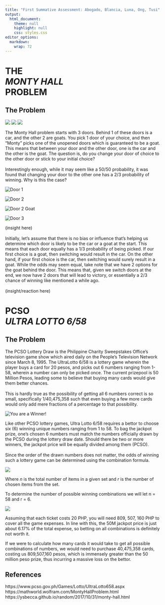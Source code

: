 ```yaml
---
title: "First Summative Assessment: Abogado, Blancia, Luna, Ong, Tusi"
output:
  html_document:
    theme: null
    highlight: null
    css: styles.css
editor_options: 
  markdown: 
    wrap: 72
---
```


<h1>THE<br>*MONTY HALL*<br>PROBLEM</h1>

<div class="problem-title">
<h2>The Problem</h2>
<img class="sticker1" src="car.png">
<img class="sticker2" src="goat1.png">
<img class="sticker3" src="goat2.png">
</div>

<div class="body-text">
The Monty Hall problem starts with 3 doors. Behind 1 of these doors is a
car, and the other 2 are goats. You pick 1 door of your choice, and then
"Monty" picks one of the unopened doors which is guaranteed to be a
goat. This means that between your door and the other door, one is the
car and the other is the goat. The question is, do you change your door
of choice to the other door or stick to your initial choice? <br> <br>
Interestingly enough, while it may seem like a 50/50 probability, it was
found that changing your door to the other one has a 2/3 probability of
winning. Why is this the case?
</div>

<section class="doors">

<div id="door1">
<img src="door_1.png" alt="Door 1">
</div>

<div id="door2">
<div class="flip-card-container">
<div class="flip-card">
<div class="flip-card-front">
<img src="door_2.png" alt="Door 2">
</div>
<div class="flip-card-back">
<img src="door_2_back.png" alt="Door 2 Goat">
</div>
</div>
</div> 
</div>

<div id="door3">
<img src="door_1.png" alt="Door 3"> 
</div>

</section> 

<div class="body-text">
(insight here) <br> <br>
Initially, let's assume that there is no bias or influence that's
helping us determine which door is likely to be the car or a goat at the
start. This means that each door equally has a 1/3 probability of being
picked. If our first choice is a goat, then switching would result in
the car. On the other hand, if your first choice is the car, then
switching would surely result in a goat. While the odds may seem equal,
take note that we have 2 options for the goat behind the door. This
means that, given we switch doors at the end, we now have 2 doors that
will lead to victory, or essentially a 2/3 chance of winning like
mentioned a while ago. <br> <br> (insight/reaction here)
</div>

<h1>PCSO<br>*ULTRA LOTTO 6/58*</h1>

<div class="pcso-problem">
<h2>The Problem</h2>
</div>

<!--Lotto Section, just used monty hall css formatting-->
<div class="pcso-discussion">
<div id="left">
The PCSO Lottery Draw is the Philippine Charity Sweepstakes Office's television game show which aired daily on the People's Television Network since March 8, 1995. The UltraLotto 6/58 is a lottery game wherein the player buys a card for 20 pesos, and picks out 6 numbers ranging from 1-58, wherein a number can only be picked once. The current prizepool is 50 Million Pesos, leading some to believe that buying many cards would give them better chances.<br><br>This is hardly true as the possibility of getting all 6 numbers correct is so small, specifically 1/40,475,358 such that even buying a few more cards would only add mere fractions of a percentage to that possibility.
</div>
<div id="right">
<img src="winner.gif" alt="You are a Winner!">
</div>
</div>

<div class="pcso-solution">
Like other PCSO lottery games, Ultra Lotto 6/58 requires a bettor to choose six (6) winning unique numbers ranging from 1 to 58. To bag the jackpot prize, one’s chosen 6 numbers must match the numbers officially drawn by the PCSO during the lottery draw date. Should there be two or more winners, the jackpot price will be equally divided among them (PCSO).<br><br>Since the order of the drawn numbers does not matter, the odds of winning such a lottery game can be determined using the combination formula.

<img src="combi formula.png">

Where *n* is the total number of items in a given set and *r* is the number of chosen items from the set. 

To determine the number of possible winning combinations we will let n = 58 and r = 6. <br>

<img src="solu.png">

Assuming that each ticket costs 20 PHP, you will need 809, 507, 160 PHP to cover all the game expenses. In line with this, the 50M jackpot price is just about 6.17% of the total expense, so betting on all combinations is definitely not worth it.
</div>

<div class="pcso-conclusion">
If we were to calculate how many cards it would take to get all possible combinations of numbers, we would need to purchase 40,475,358 cards, costing us 809,507,160 pesos, which is immensely greater than the 50 million peso prize, thus incurring a massive loss on the bettor.
</div>

<footer>
<h2>References</h2>
https://www.pcso.gov.ph/Games/Lotto/UltraLotto658.aspx
https://mathworld.wolfram.com/MontyHallProblem.html
<!-- there's details about the citation like the author and date at the bottom of the page so if we cite this in another format then there ya go -->
https://ysbecca.github.io/random/2017/10/31/monty-hall.html
</footer>

